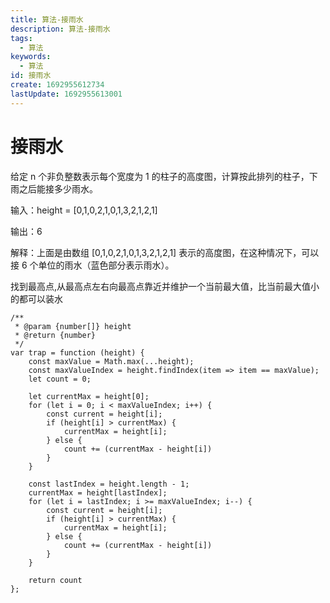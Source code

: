 ```yaml
---
title: 算法-接雨水
description: 算法-接雨水
tags:
  - 算法
keywords:
  - 算法
id: 接雨水
create: 1692955612734
lastUpdate: 1692955613001
---
```


# 接雨水

给定 n 个非负整数表示每个宽度为 1 的柱子的高度图，计算按此排列的柱子，下雨之后能接多少雨水。

输入：height = [0,1,0,2,1,0,1,3,2,1,2,1]

输出：6

解释：上面是由数组 [0,1,0,2,1,0,1,3,2,1,2,1] 表示的高度图，在这种情况下，可以接 6 个单位的雨水（蓝色部分表示雨水）。 

找到最高点,从最高点左右向最高点靠近并维护一个当前最大值，比当前最大值小的都可以装水
```js:接雨水
/**
 * @param {number[]} height
 * @return {number}
 */
var trap = function (height) {
    const maxValue = Math.max(...height);
    const maxValueIndex = height.findIndex(item => item == maxValue);
    let count = 0;

    let currentMax = height[0];
    for (let i = 0; i < maxValueIndex; i++) {
        const current = height[i];
        if (height[i] > currentMax) {
            currentMax = height[i];
        } else {
            count += (currentMax - height[i])
        }
    }

    const lastIndex = height.length - 1;
    currentMax = height[lastIndex];
    for (let i = lastIndex; i >= maxValueIndex; i--) {
        const current = height[i];
        if (height[i] > currentMax) {
            currentMax = height[i];
        } else {
            count += (currentMax - height[i])
        }
    }

    return count
};
```
